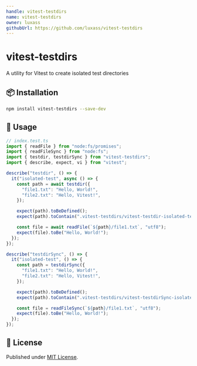 ```yaml
---
handle: vitest-testdirs
name: vitest-testdirs
owner: luxass
githubUrl: https://github.com/luxass/vitest-testdirs
---
```


# vitest-testdirs




A utility for Vitest to create isolated test directories

## 📦 Installation

```bash
npm install vitest-testdirs --save-dev
```

## 🚀 Usage

```js
// index.test.ts
import { readFile } from "node:fs/promises";
import { readFileSync } from "node:fs";
import { testdir, testdirSync } from "vitest-testdirs";
import { describe, expect, vi } from "vitest";

describe("testdir", () => {
  it("isolated-test", async () => {
    const path = await testdir({
      "file1.txt": "Hello, World!",
      "file2.txt": "Hello, Vitest!",
    });

    expect(path).toBeDefined();
    expect(path).toContain(".vitest-testdirs/vitest-testdir-isolated-test");

    const file = await readFile(`${path}/file1.txt`, "utf8");
    expect(file).toBe("Hello, World!");
  });
});

describe("testdirSync", () => {
  it("isolated-test", () => {
    const path = testdirSync({
      "file1.txt": "Hello, World!",
      "file2.txt": "Hello, Vitest!",
    });

    expect(path).toBeDefined();
    expect(path).toContain(".vitest-testdirs/vitest-testdirSync-isolated-test");

    const file = readFileSync(`${path}/file1.txt`, "utf8");
    expect(file).toBe("Hello, World!");
  });
});
```

## 📄 License

Published under [MIT License](https://github.com/luxass/vitest-testdirs/blob/main/LICENSE).

